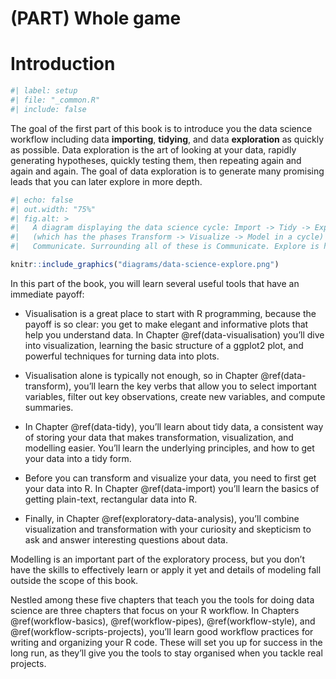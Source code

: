 # (PART) Whole game {.unnumbered}

# Introduction {#explore-intro .unnumbered}

```r
#| label: setup
#| file: "_common.R"
#| include: false
```

The goal of the first part of this book is to introduce you the data science workflow including data **importing**, **tidying**, and data **exploration** as quickly as possible.
Data exploration is the art of looking at your data, rapidly generating hypotheses, quickly testing them, then repeating again and again and again.
The goal of data exploration is to generate many promising leads that you can later explore in more depth.

```r
#| echo: false
#| out.width: "75%"
#| fig.alt: >
#|   A diagram displaying the data science cycle: Import -> Tidy -> Explore 
#|   (which has the phases Transform -> Visualize -> Model in a cycle) -> 
#|   Communicate. Surrounding all of these is Communicate. Explore is highlighted.

knitr::include_graphics("diagrams/data-science-explore.png")
```

<!--# TO DO: Update figure to include import and tidy as well. -->

In this part of the book, you will learn several useful tools that have an immediate payoff:

-   Visualisation is a great place to start with R programming, because the payoff is so clear: you get to make elegant and informative plots that help you understand data.
    In Chapter \@ref(data-visualisation) you'll dive into visualization, learning the basic structure of a ggplot2 plot, and powerful techniques for turning data into plots.

-   Visualisation alone is typically not enough, so in Chapter \@ref(data-transform), you'll learn the key verbs that allow you to select important variables, filter out key observations, create new variables, and compute summaries.

-   In Chapter \@ref(data-tidy), you'll learn about tidy data, a consistent way of storing your data that makes transformation, visualization, and modelling easier.
    You'll learn the underlying principles, and how to get your data into a tidy form.

-   Before you can transform and visualize your data, you need to first get your data into R.
    In Chapter \@ref(data-import) you'll learn the basics of getting plain-text, rectangular data into R.

-   Finally, in Chapter \@ref(exploratory-data-analysis), you'll combine visualization and transformation with your curiosity and skepticism to ask and answer interesting questions about data.

Modelling is an important part of the exploratory process, but you don't have the skills to effectively learn or apply it yet and details of modeling fall outside the scope of this book.

Nestled among these five chapters that teach you the tools for doing data science are three chapters that focus on your R workflow.
In Chapters \@ref(workflow-basics), \@ref(workflow-pipes), \@ref(workflow-style), and \@ref(workflow-scripts-projects), you'll learn good workflow practices for writing and organizing your R code.
These will set you up for success in the long run, as they'll give you the tools to stay organised when you tackle real projects.
